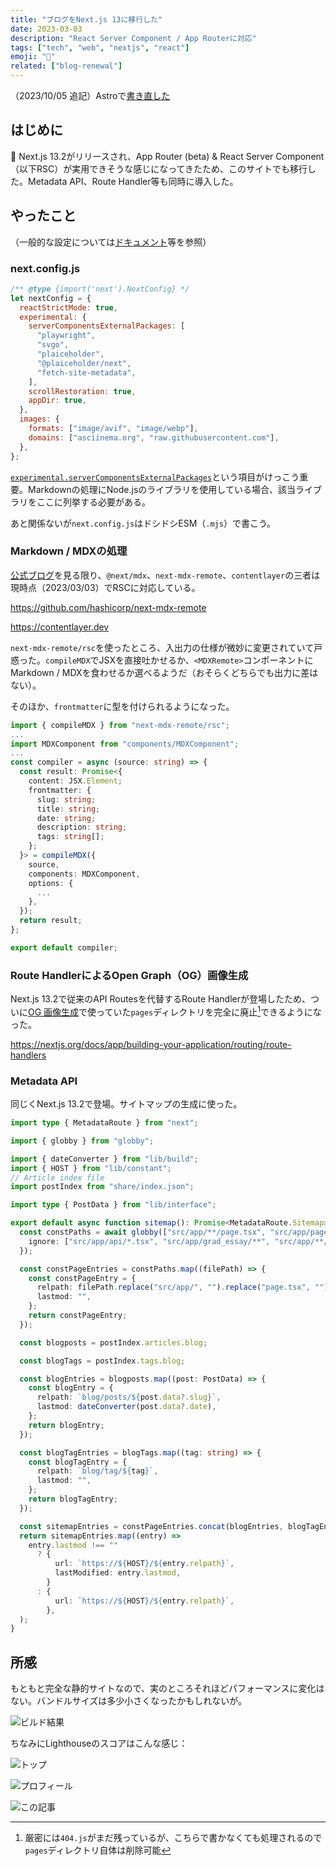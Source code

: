 ```yaml
---
title: "ブログをNext.js 13に移行した"
date: 2023-03-03
description: "React Server Component / App Routerに対応"
tags: ["tech", "web", "nextjs", "react"]
emoji: "📝"
related: ["blog-renewal"]
---
```


（2023/10/05 追記）Astroで[書き直した](/blog/posts/blog-astro-renewal)

## はじめに

:tada: Next.js 13.2がリリースされ、App Router (beta) & React Server Component（以下RSC）が実用できそうな感じになってきたため、このサイトでも移行した。Metadata API、Route Handler等も同時に導入した。

## やったこと

（一般的な設定については[ドキュメント](https://nextjs.org/docs/app)等を参照）

### next.config.js

```js title="next.config.mjs" {5-11}
/** @type {import('next').NextConfig} */
let nextConfig = {
  reactStrictMode: true,
  experimental: {
    serverComponentsExternalPackages: [
      "playwright",
      "svgo",
      "plaiceholder",
      "@plaiceholder/next",
      "fetch-site-metadata",
    ],
    scrollRestoration: true,
    appDir: true,
  },
  images: {
    formats: ["image/avif", "image/webp"],
    domains: ["asciinema.org", "raw.githubusercontent.com"],
  },
};
```

[`experimental.serverComponentsExternalPackages`](https://nextjs.org/docs/app/api-reference/next-config-js/serverExternalPackages)という項目がけっこう重要。Markdownの処理にNode.jsのライブラリを使用している場合、該当ライブラリをここに列挙する必要がある。

あと関係ないが`next.config.js`はドシドシESM（`.mjs`）で書こう。

### Markdown / MDXの処理

[公式ブログ](https://nextjs.org/blog/next-13-2)を見る限り、`@next/mdx`、`next-mdx-remote`、`contentlayer`の三者は現時点（2023/03/03）でRSCに対応している。

https://github.com/hashicorp/next-mdx-remote

https://contentlayer.dev

`next-mdx-remote/rsc`を使ったところ、入出力の仕様が微妙に変更されていて戸惑った。`compileMDX`でJSXを直接吐かせるか、`<MDXRemote>`コンポーネントにMarkdown / MDXを食わせるか選べるようだ（おそらくどちらでも出力に差はない）。

そのほか、`frontmatter`に型を付けられるようになった。

```ts title="lib/compiler.ts" {8-14}
import { compileMDX } from "next-mdx-remote/rsc";
...
import MDXComponent from "components/MDXComponent";
...
const compiler = async (source: string) => {
  const result: Promise<{
    content: JSX.Element;
    frontmatter: {
      slug: string;
      title: string;
      date: string;
      description: string;
      tags: string[];
    };
  }> = compileMDX({
    source,
    components: MDXComponent,
    options: {
      ...
    },
  });
  return result;
};

export default compiler;
```

### Route HandlerによるOpen Graph（OG）画像生成

Next.js 13.2で従来のAPI Routesを代替するRoute Handlerが登場したため、ついに[OG 画像生成](/blog/posts/blog-renewal#og-画像の生成)で使っていた`pages`ディレクトリを完全に廃止[^1]できるようになった。

[^1]: 厳密には`404.js`がまだ残っているが、こちらで書かなくても処理されるので`pages`ディレクトリ自体は削除可能

https://nextjs.org/docs/app/building-your-application/routing/route-handlers

### Metadata API

同じくNext.js 13.2で登場。サイトマップの生成に使った。

```ts title="src/app/sitemap.ts"
import type { MetadataRoute } from "next";

import { globby } from "globby";

import { dateConverter } from "lib/build";
import { HOST } from "lib/constant";
// Article index file
import postIndex from "share/index.json";

import type { PostData } from "lib/interface";

export default async function sitemap(): Promise<MetadataRoute.Sitemap> {
  const constPaths = await globby(["src/app/**/page.tsx", "src/app/page.tsx"], {
    ignore: ["src/app/api/*.tsx", "src/app/grad_essay/**", "src/app/**/[*/**"],
  });

  const constPageEntries = constPaths.map((filePath) => {
    const constPageEntry = {
      relpath: filePath.replace("src/app/", "").replace("page.tsx", ""),
      lastmod: "",
    };
    return constPageEntry;
  });

  const blogposts = postIndex.articles.blog;

  const blogTags = postIndex.tags.blog;

  const blogEntries = blogposts.map((post: PostData) => {
    const blogEntry = {
      relpath: `blog/posts/${post.data?.slug}`,
      lastmod: dateConverter(post.data?.date),
    };
    return blogEntry;
  });

  const blogTagEntries = blogTags.map((tag: string) => {
    const blogTagEntry = {
      relpath: `blog/tag/${tag}`,
      lastmod: "",
    };
    return blogTagEntry;
  });

  const sitemapEntries = constPageEntries.concat(blogEntries, blogTagEntries);
  return sitemapEntries.map((entry) =>
    entry.lastmod !== ""
      ? {
          url: `https://${HOST}/${entry.relpath}`,
          lastModified: entry.lastmod,
        }
      : {
          url: `https://${HOST}/${entry.relpath}`,
        },
  );
}
```

## 所感

もともと完全な静的サイトなので、実のところそれほどパフォーマンスに変化はない。バンドルサイズは多少小さくなったかもしれないが。

![ビルド結果](../../assets/image/bundlesize_next13.png)

ちなみにLighthouseのスコアはこんな感じ：

![トップ](../../assets/image/lighthouse_0.png)

![プロフィール](../../assets/image/lighthouse_1.png)

![この記事](../../assets/image/lighthouse_2.png)
